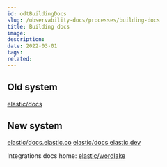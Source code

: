 ---
id: odtBuildingDocs
slug: /observability-docs/processes/building-docs
title: Building docs
image:
description:
date: 2022-03-01
tags:
related:
---

## Old system

[elastic/docs](https://github.com/elastic/docs)

## New system

[elastic/docs.elastic.co](https://github.com/elastic/docs.elastic.co)
[elastic/docs.elastic.dev](https://github.com/elastic/docs.elastic.dev)

Integrations docs home: [elastic/wordlake](https://github.com/elastic/wordlake)